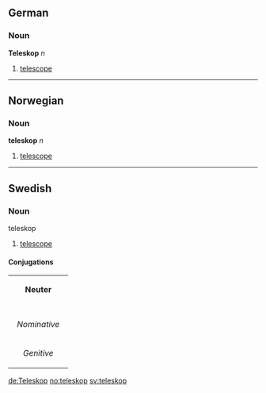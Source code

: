 ==German==
===Noun===
'''Teleskop''' ''n''
#[[telescope]]

----
==Norwegian==
===Noun===
'''teleskop''' ''n''
#[[telescope]]

----
==Swedish==
===Noun===
;teleskop
#[[telescope]]

====Conjugations====
{| border=1 cellspacing=0 
| bgcolor=#FFFFF0 colspan=5 align=center | '''Neuter''' 
|- 
|- bgcolor=#FFFFF0 align=center 
! rowspan=2 | 
| colspan=2 width=105 | ''Singular'' 
| colspan=2 | ''Plural'' 
|- bgcolor=#FFFFF0 align=center 
| width=105 | ''Indefinite'' 
| width=105 | ''Definite'' 
| width=105 | ''Indefinite'' 
|  width=105 | ''Definite'' 
|- align=center 
| width=105 bgcolor=#FFFFF0 | ''Nominative'' 
| [[teleskop]] 
| [[teleskopet]] 
| [[teleskop]] 
| [[teleskopen]] 
|- align=center 
| width=105 bgcolor=#FFFFF0 | ''Genitive'' 
| [[teleskops]] 
| [[teleskopets]] 
| [[teleskops]] 
| [[teleskopens]] 
|} 

[[de:Teleskop]]
[[no:teleskop]]
[[sv:teleskop]]